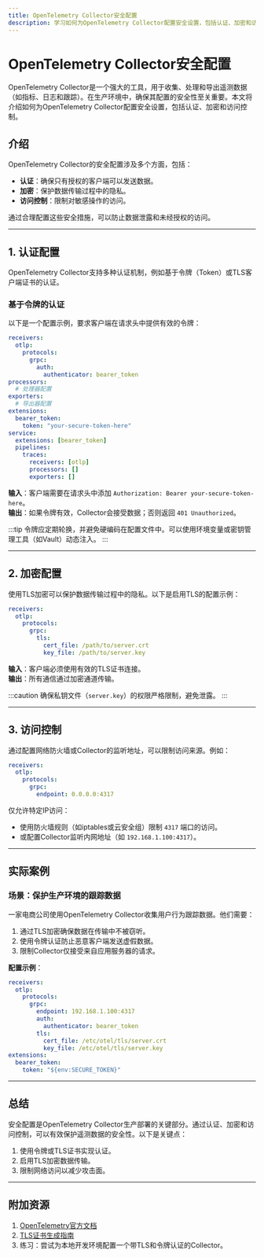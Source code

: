 ```yaml
---
title: OpenTelemetry Collector安全配置
description: 学习如何为OpenTelemetry Collector配置安全设置，包括认证、加密和访问控制的最佳实践。
---
```


# OpenTelemetry Collector安全配置

OpenTelemetry Collector是一个强大的工具，用于收集、处理和导出遥测数据（如指标、日志和跟踪）。在生产环境中，确保其配置的安全性至关重要。本文将介绍如何为OpenTelemetry Collector配置安全设置，包括认证、加密和访问控制。

## 介绍

OpenTelemetry Collector的安全配置涉及多个方面，包括：
- **认证**：确保只有授权的客户端可以发送数据。
- **加密**：保护数据传输过程中的隐私。
- **访问控制**：限制对敏感操作的访问。

通过合理配置这些安全措施，可以防止数据泄露和未经授权的访问。

---

## 1. 认证配置

OpenTelemetry Collector支持多种认证机制，例如基于令牌（Token）或TLS客户端证书的认证。

### 基于令牌的认证

以下是一个配置示例，要求客户端在请求头中提供有效的令牌：

```yaml
receivers:
  otlp:
    protocols:
      grpc:
        auth:
          authenticator: bearer_token
processors:
  # 处理器配置
exporters:
  # 导出器配置
extensions:
  bearer_token:
    token: "your-secure-token-here"
service:
  extensions: [bearer_token]
  pipelines:
    traces:
      receivers: [otlp]
      processors: []
      exporters: []
```

**输入**：客户端需要在请求头中添加 `Authorization: Bearer your-secure-token-here`。  
**输出**：如果令牌有效，Collector会接受数据；否则返回 `401 Unauthorized`。

:::tip
令牌应定期轮换，并避免硬编码在配置文件中。可以使用环境变量或密钥管理工具（如Vault）动态注入。
:::

---

## 2. 加密配置

使用TLS加密可以保护数据传输过程中的隐私。以下是启用TLS的配置示例：

```yaml
receivers:
  otlp:
    protocols:
      grpc:
        tls:
          cert_file: /path/to/server.crt
          key_file: /path/to/server.key
```

**输入**：客户端必须使用有效的TLS证书连接。  
**输出**：所有通信通过加密通道传输。

:::caution
确保私钥文件（`server.key`）的权限严格限制，避免泄露。
:::

---

## 3. 访问控制

通过配置网络防火墙或Collector的监听地址，可以限制访问来源。例如：

```yaml
receivers:
  otlp:
    protocols:
      grpc:
        endpoint: 0.0.0.0:4317
```

仅允许特定IP访问：
- 使用防火墙规则（如iptables或云安全组）限制 `4317` 端口的访问。
- 或配置Collector监听内网地址（如 `192.168.1.100:4317`）。

---

## 实际案例

### 场景：保护生产环境的跟踪数据
一家电商公司使用OpenTelemetry Collector收集用户行为跟踪数据。他们需要：
1. 通过TLS加密确保数据在传输中不被窃听。
2. 使用令牌认证防止恶意客户端发送虚假数据。
3. 限制Collector仅接受来自应用服务器的请求。

**配置示例**：
```yaml
receivers:
  otlp:
    protocols:
      grpc:
        endpoint: 192.168.1.100:4317
        auth:
          authenticator: bearer_token
        tls:
          cert_file: /etc/otel/tls/server.crt
          key_file: /etc/otel/tls/server.key
extensions:
  bearer_token:
    token: "${env:SECURE_TOKEN}"
```

---

## 总结

安全配置是OpenTelemetry Collector生产部署的关键部分。通过认证、加密和访问控制，可以有效保护遥测数据的安全性。以下是关键点：
1. 使用令牌或TLS证书实现认证。
2. 启用TLS加密数据传输。
3. 限制网络访问以减少攻击面。

---

## 附加资源
1. [OpenTelemetry官方文档](https://opentelemetry.io/docs/)
2. [TLS证书生成指南](https://letsencrypt.org/docs/)
3. 练习：尝试为本地开发环境配置一个带TLS和令牌认证的Collector。